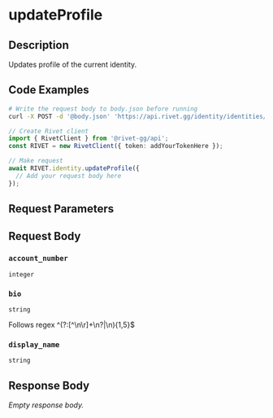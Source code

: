 

# updateProfile

## Description

Updates profile of the current identity.


## Code Examples

<CodeGroup title='Request' tag='POST' label='https://api.rivet.gg/identity/identities/self/profile'>

```bash {{ "title": "cURL" }}
# Write the request body to body.json before running
curl -X POST -d '@body.json' 'https://api.rivet.gg/identity/identities/self/profile'
```

```ts
// Create Rivet client
import { RivetClient } from '@rivet-gg/api';
const RIVET = new RivetClient({ token: addYourTokenHere });

// Make request
await RIVET.identity.updateProfile({
  // Add your request body here
});
```

</CodeGroup>


## Request Parameters


## Request Body

### `account_number`

`integer`

### `bio`

`string`

Follows regex ^(?:[^\n\r]+\n?|\n){1,5}$

### `display_name`

`string`




## Response Body

_Empty response body._
